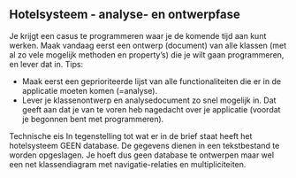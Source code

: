 ## Hotelsysteem - analyse- en ontwerpfase

Je krijgt een casus te programmeren waar je de komende tijd aan kunt werken. Maak vandaag eerst een ontwerp (document) van alle klassen (met al zo vele mogelijk methoden en property's) die je wilt gaan programmeren, en lever dat in.
Tips:

- Maak eerst een geprioriteerde lijst van alle functionaliteiten die er in de applicatie moeten komen (=analyse).
- Lever je klassenontwerp en analysedocument zo snel mogelijk in. Dat geeft aan dat je van te voren heb nagedacht over je applicatie (voordat je begonnen bent met programmeren).

Technische eis
In tegenstelling tot wat er in de brief staat heeft het hotelsysteem GEEN database. De gegevens dienen in een tekstbestand te worden opgeslagen. Je hoeft dus geen database te ontwerpen maar wel een net klassendiagram met navigatie-relaties en multipliciteiten.
